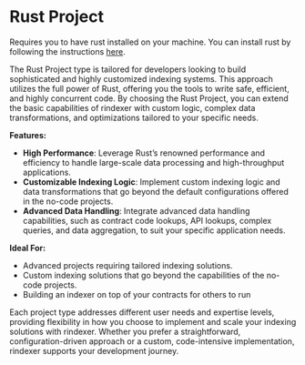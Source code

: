 # Rust Project

Requires you to have rust installed on your machine. You can install rust by following the instructions [here](https://www.rust-lang.org/tools/install).

The Rust Project type is tailored for developers looking to build sophisticated and highly customized indexing systems.
This approach utilizes the full power of Rust, offering you the tools to write safe, efficient, and highly concurrent code.
By choosing the Rust Project, you can extend the basic capabilities of rindexer with custom logic, complex data transformations,
and optimizations tailored to your specific needs.

**Features:**
- **High Performance**: Leverage Rust’s renowned performance and efficiency to handle large-scale data processing and high-throughput applications.
- **Customizable Indexing Logic**: Implement custom indexing logic and data transformations that go beyond the default configurations offered in the no-code projects.
- **Advanced Data Handling**: Integrate advanced data handling capabilities, such as contract code lookups, API lookups, complex queries, and data aggregation, to suit your specific application needs.

**Ideal For:**
- Advanced projects requiring tailored indexing solutions.
- Custom indexing solutions that go beyond the capabilities of the no-code projects.
- Building an indexer on top of your contracts for others to run

Each project type addresses different user needs and expertise levels, providing flexibility in how you choose to implement
and scale your indexing solutions with rindexer. Whether you prefer a straightforward, configuration-driven approach or a
custom, code-intensive implementation, rindexer supports your development journey.